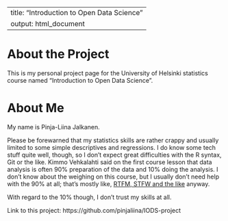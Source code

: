 
---
title: "Introduction to Open Data Science"
output: html_document
---

<!-- Original instructions; now commented out.
*Write a short description about the course and add a link to your github repository here. This is an R markdown (.Rmd) file so you can use R markdown syntax. See the 'Useful links' page in the mooc area (chapter 1) for instructions.*
-->

# About the Project

This is my personal project page for the University of Helsinki statistics course named “Introduction to Open Data Science”.

# About Me

My name is Pinja-Liina Jalkanen.

Please be forewarned that my statistics skills are rather crappy and usually limited to some simple descriptives and regressions. I do know some tech stuff quite well, though, so I don't expect great difficulties with the R syntax, Git or the like. Kimmo Vehkalahti said on the first course lesson that data analysis is often 90% preparation of the data and 10% doing the analysis. I don't know about the weighing on this course, but I usually don't need help with the 90% at all; that's mostly like, [RTFM, STFW and the like](https://en.wikipedia.org/wiki/RTFM) anyway.

With regard to the 10% though, I don't trust my skills at all.

Link to this project: https://github.com/pinjaliina/IODS-project